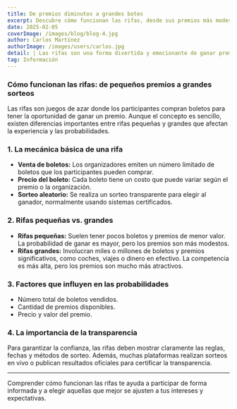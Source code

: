 ---
title: De premios diminutos a grandes botes
excerpt: Descubre cómo funcionan las rifas, desde sus premios más modestos hasta los grandes sorteos que cambian vidas.
date: 2025-02-05  
coverImage: /images/blog/blog-4.jpg
author: Carlos Martínez
authorImage: /images/users/carlos.jpg
detail: | Las rifas son una forma divertida y emocionante de ganar premios, pero ¿sabes cómo funcionan realmente? En este artículo te explicamos el proceso y las diferencias entre rifas pequeñas y grandes.
tag: Información
---

### Cómo funcionan las rifas: de pequeños premios a grandes sorteos

Las rifas son juegos de azar donde los participantes compran boletos para tener la oportunidad de ganar un premio. Aunque el concepto es sencillo, existen diferencias importantes entre rifas pequeñas y grandes que afectan la experiencia y las probabilidades.

### 1. La mecánica básica de una rifa

- **Venta de boletos:** Los organizadores emiten un número limitado de boletos que los participantes pueden comprar.  
- **Precio del boleto:** Cada boleto tiene un costo que puede variar según el premio o la organización.  
- **Sorteo aleatorio:** Se realiza un sorteo transparente para elegir al ganador, normalmente usando sistemas certificados.

### 2. Rifas pequeñas vs. grandes

- **Rifas pequeñas:** Suelen tener pocos boletos y premios de menor valor. La probabilidad de ganar es mayor, pero los premios son más modestos.  
- **Rifas grandes:** Involucran miles o millones de boletos y premios significativos, como coches, viajes o dinero en efectivo. La competencia es más alta, pero los premios son mucho más atractivos.

### 3. Factores que influyen en las probabilidades

- Número total de boletos vendidos.  
- Cantidad de premios disponibles.  
- Precio y valor del premio.

### 4. La importancia de la transparencia

Para garantizar la confianza, las rifas deben mostrar claramente las reglas, fechas y métodos de sorteo. Además, muchas plataformas realizan sorteos en vivo o publican resultados oficiales para certificar la transparencia.

---

Comprender cómo funcionan las rifas te ayuda a participar de forma informada y a elegir aquellas que mejor se ajusten a tus intereses y expectativas.

